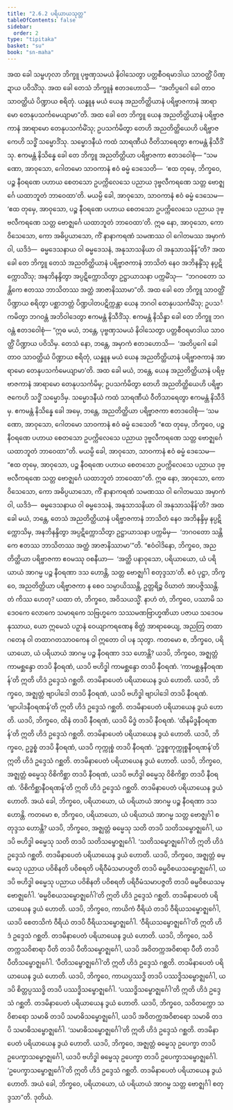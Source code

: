 ```yaml
---
title: "2.6.2 ပရိယာယသုတ္တ"
tableOfContents: false
sidebar:
  order: 2
type: "tipitaka"
basket: "su"
book: "sn-maha"
---
```



<DynamicBreadcrumb />

<Division number="233" book="sn-maha">

<Paragraph number="580" book="sn-maha">
အထ ခေါ သမ္ဗဟုလာ ဘိက္ခူ ပုဗ္ဗဏှသမယံ နိဝါသေတွာ ပတ္တစီဝရမာဒါယ သာဝတ္ထိံ ပိဏ္ဍာယ ပဝိသိံသု. အထ ခေါ တေသံ ဘိက္ခူနံ ဧတဒဟောသိ—  “အတိပ္ပဂေါ ခေါ တာဝ သာဝတ္ထိယံ ပိဏ္ဍာယ စရိတုံ. ယန္နူန မယံ ယေန အညတိတ္ထိယာနံ ပရိဗ္ဗာဇကာနံ အာရာမော တေနုပသင်္ကမေယျာမာ”တိ.
</Paragraph>

<Paragraph number="581" book="sn-maha">
အထ ခေါ တေ ဘိက္ခူ ယေန အညတိတ္ထိယာနံ ပရိဗ္ဗာဇကာနံ အာရာမော တေနုပသင်္ကမိံသု; ဥပသင်္ကမိတွာ တေဟိ အညတိတ္ထိယေဟိ ပရိဗ္ဗာဇကေဟိ သဒ္ဓိံ သမ္မောဒိံသု. သမ္မောဒနီယံ ကထံ သာရဏီယံ ဝီတိသာရေတွာ ဧကမန္တံ နိသီဒိံသု. ဧကမန္တံ နိသိန္နေ ခေါ တေ ဘိက္ခူ အညတိတ္ထိယာ ပရိဗ္ဗာဇကာ ဧတဒဝေါစုံ—
</Paragraph>

<Paragraph number="582" book="sn-maha">
“သမဏော, အာဝုသော, ဂေါတမော သာဝကာနံ ဧဝံ ဓမ္မံ ဒေသေတိ—  ‘ဧထ တုမှေ, ဘိက္ခဝေ, ပဉ္စ နီဝရဏေ ပဟာယ စေတသော ဥပက္ကိလေသေ ပညာယ ဒုဗ္ဗလီကရဏေ သတ္တ ဗောဇ္ဈင်္ဂေ ယထာဘူတံ ဘာဝေထာ’တိ. မယမ္ပိ ခေါ, အာဝုသော, သာဝကာနံ ဧဝံ ဓမ္မံ ဒေသေမ—  ‘ဧထ တုမှေ, အာဝုသော, ပဉ္စ နီဝရဏေ ပဟာယ စေတသော ဥပက္ကိလေသေ ပညာယ ဒုဗ္ဗလီကရဏေ သတ္တ ဗောဇ္ဈင်္ဂေ ယထာဘူတံ ဘာဝေထာ’တိ. ဣဓ နော, အာဝုသော, ကော ဝိသေသော, ကော အဓိပ္ပယာသော, ကိံ နာနာကရဏံ သမဏဿ ဝါ ဂေါတမဿ အမှာကံ ဝါ, ယဒိဒံ—  ဓမ္မဒေသနာယ ဝါ ဓမ္မဒေသနံ, အနုသာသနိယာ ဝါ အနုသာသနိန်”တိ?
</Paragraph>

<Paragraph number="583" book="sn-maha">
အထ ခေါ တေ ဘိက္ခူ တေသံ အညတိတ္ထိယာနံ ပရိဗ္ဗာဇကာနံ ဘာသိတံ နေဝ အဘိနန္ဒိံသု နပ္ပဋိက္ကောသိံသု; အနဘိနန္ဒိတွာ အပ္ပဋိက္ကောသိတွာ ဥဋ္ဌာယာသနာ ပက္ကမိံသု—  “ဘဂဝတော သန္တိကေ ဧတဿ ဘာသိတဿ အတ္ထံ အာဇာနိဿာမာ”တိ. အထ ခေါ တေ ဘိက္ခူ သာဝတ္ထိံ ပိဏ္ဍာယ စရိတွာ ပစ္ဆာဘတ္တံ ပိဏ္ဍပါတပဋိက္ကန္တာ ယေန ဘဂဝါ တေနုပသင်္ကမိံသု; ဥပသင်္ကမိတွာ ဘဂဝန္တံ အဘိဝါဒေတွာ ဧကမန္တံ နိသီဒိံသု. ဧကမန္တံ နိသိန္နာ ခေါ တေ ဘိက္ခူ ဘဂဝန္တံ ဧတဒဝေါစုံ—
</Paragraph>

<Paragraph number="584" book="sn-maha">
“ဣဓ မယံ, ဘန္တေ, ပုဗ္ဗဏှသမယံ နိဝါသေတွာ ပတ္တစီဝရမာဒါယ သာဝတ္ထိံ ပိဏ္ဍာယ ပဝိသိမှ. တေသံ နော, ဘန္တေ, အမှာကံ ဧတဒဟောသိ—  ‘အတိပ္ပဂေါ ခေါ တာဝ သာဝတ္ထိယံ ပိဏ္ဍာယ စရိတုံ, ယန္နူန မယံ ယေန အညတိတ္ထိယာနံ ပရိဗ္ဗာဇကာနံ အာရာမော တေနုပသင်္ကမေယျာမာ’တိ. အထ ခေါ မယံ, ဘန္တေ, ယေန အညတိတ္ထိယာနံ ပရိဗ္ဗာဇကာနံ အာရာမော တေနုပသင်္ကမိမှ; ဥပသင်္ကမိတွာ တေဟိ အညတိတ္ထိယေဟိ ပရိဗ္ဗာဇကေဟိ သဒ္ဓိံ သမ္မောဒိမှ. သမ္မောဒနီယံ ကထံ သာရဏီယံ ဝီတိသာရေတွာ ဧကမန္တံ နိသီဒိမှ. ဧကမန္တံ နိသိန္နေ ခေါ အမှေ, ဘန္တေ, အညတိတ္ထိယာ ပရိဗ္ဗာဇကာ ဧတဒဝေါစုံ—
</Paragraph>

<Paragraph number="585" book="sn-maha">
‘သမဏော, အာဝုသော, ဂေါတမော သာဝကာနံ ဧဝံ ဓမ္မံ ဒေသေတိ “ဧထ တုမှေ, ဘိက္ခဝေ, ပဉ္စ နီဝရဏေ ပဟာယ စေတသော ဥပက္ကိလေသေ ပညာယ ဒုဗ္ဗလီကရဏေ သတ္တ ဗောဇ္ဈင်္ဂေ ယထာဘူတံ ဘာဝေထာ”တိ. မယမ္ပိ ခေါ, အာဝုသော, သာဝကာနံ ဧဝံ ဓမ္မံ ဒေသေမ—  “ဧထ တုမှေ, အာဝုသော, ပဉ္စ နီဝရဏေ ပဟာယ စေတသော ဥပက္ကိလေသေ ပညာယ ဒုဗ္ဗလီကရဏေ သတ္တ ဗောဇ္ဈင်္ဂေ ယထာဘူတံ ဘာဝေထာ”တိ. ဣဓ နော, အာဝုသော, ကော ဝိသေသော, ကော အဓိပ္ပယာသော, ကိံ နာနာကရဏံ သမဏဿ ဝါ ဂေါတမဿ အမှာကံ ဝါ, ယဒိဒံ—  ဓမ္မဒေသနာယ ဝါ ဓမ္မဒေသနံ, အနုသာသနိယာ ဝါ အနုသာသနိန်’တိ?
</Paragraph>

<Paragraph number="586" book="sn-maha">
အထ ခေါ မယံ, ဘန္တေ, တေသံ အညတိတ္ထိယာနံ ပရိဗ္ဗာဇကာနံ ဘာသိတံ နေဝ အဘိနန္ဒိမှ နပ္ပဋိက္ကောသိမှ, အနဘိနန္ဒိတွာ အပ္ပဋိက္ကောသိတွာ ဥဋ္ဌာယာသနာ ပက္ကမိမှ—  ‘ဘဂဝတော သန္တိကေ ဧတဿ ဘာသိတဿ အတ္ထံ အာဇာနိဿာမာ’”တိ.
</Paragraph>

<Paragraph number="587" book="sn-maha">
“ဧဝံဝါဒိနော, ဘိက္ခဝေ, အညတိတ္ထိယာ ပရိဗ္ဗာဇကာ ဧဝမဿု ဝစနီယာ—  ‘အတ္ထိ ပနာဝုသော, ပရိယာယော, ယံ ပရိယာယံ အာဂမ္မ ပဉ္စ နီဝရဏာ ဒသ ဟောန္တိ, သတ္တ ဗောဇ္ဈင်္ဂါ စတုဒ္ဒသာ’တိ. ဧဝံ ပုဋ္ဌာ, ဘိက္ခဝေ, အညတိတ္ထိယာ ပရိဗ္ဗာဇကာ န စေဝ သမ္ပာယိဿန္တိ, ဥတ္တရိဉ္စ ဝိဃာတံ အာပဇ္ဇိဿန္တိ. တံ ကိဿ ဟေတု? ယထာ တံ, ဘိက္ခဝေ, အဝိသယသ္မိံ. နာဟံ တံ, ဘိက္ခဝေ, ပဿာမိ သဒေဝကေ လောကေ သမာရကေ သဗြဟ္မကေ သဿမဏဗြာဟ္မဏိယာ ပဇာယ သဒေဝမနုဿာယ, ယော ဣမေသံ ပဉှာနံ ဝေယျာကရဏေန စိတ္တံ အာရာဓေယျ, အညတြ တထာဂတေန ဝါ တထာဂတသာဝကေန ဝါ ဣတော ဝါ ပန သုတွာ.
</Paragraph>

<Paragraph number="588" book="sn-maha">
ကတမော စ, ဘိက္ခဝေ, ပရိယာယော, ယံ ပရိယာယံ အာဂမ္မ ပဉ္စ နီဝရဏာ ဒသ ဟောန္တိ? ယဒပိ, ဘိက္ခဝေ, အဇ္ဈတ္တံ ကာမစ္ဆန္ဒော တဒပိ နီဝရဏံ, ယဒပိ ဗဟိဒ္ဓါ ကာမစ္ဆန္ဒော တဒပိ နီဝရဏံ. ‘ကာမစ္ဆန္ဒနီဝရဏန်’တိ ဣတိ ဟိဒံ ဥဒ္ဒေသံ ဂစ္ဆတိ. တဒမိနာပေတံ ပရိယာယေန ဒွယံ ဟောတိ. ယဒပိ, ဘိက္ခဝေ, အဇ္ဈတ္တံ ဗျာပါဒေါ တဒပိ နီဝရဏံ, ယဒပိ ဗဟိဒ္ဓါ ဗျာပါဒေါ တဒပိ နီဝရဏံ. ‘ဗျာပါဒနီဝရဏန်’တိ ဣတိ ဟိဒံ ဥဒ္ဒေသံ ဂစ္ဆတိ. တဒမိနာပေတံ ပရိယာယေန ဒွယံ ဟောတိ. ယဒပိ, ဘိက္ခဝေ, ထိနံ တဒပိ နီဝရဏံ, ယဒပိ မိဒ္ဓံ တဒပိ နီဝရဏံ. ‘ထိနမိဒ္ဓနီဝရဏန်’တိ ဣတိ ဟိဒံ ဥဒ္ဒေသံ ဂစ္ဆတိ. တဒမိနာပေတံ ပရိယာယေန ဒွယံ ဟောတိ. ယဒပိ, ဘိက္ခဝေ, ဥဒ္ဓစ္စံ တဒပိ နီဝရဏံ, ယဒပိ ကုက္ကုစ္စံ တဒပိ နီဝရဏံ. ‘ဥဒ္ဓစ္စကုက္ကုစ္စနီဝရဏန်’တိ ဣတိ ဟိဒံ ဥဒ္ဒေသံ ဂစ္ဆတိ. တဒမိနာပေတံ ပရိယာယေန ဒွယံ ဟောတိ. ယဒပိ, ဘိက္ခဝေ, အဇ္ဈတ္တံ ဓမ္မေသု ဝိစိကိစ္ဆာ တဒပိ နီဝရဏံ, ယဒပိ ဗဟိဒ္ဓါ ဓမ္မေသု ဝိစိကိစ္ဆာ တဒပိ နီဝရဏံ. ‘ဝိစိကိစ္ဆာနီဝရဏန်’တိ ဣတိ ဟိဒံ ဥဒ္ဒေသံ ဂစ္ဆတိ. တဒမိနာပေတံ ပရိယာယေန ဒွယံ ဟောတိ. အယံ ခေါ, ဘိက္ခဝေ, ပရိယာယော, ယံ ပရိယာယံ အာဂမ္မ ပဉ္စ နီဝရဏာ ဒသ ဟောန္တိ.
</Paragraph>

<Paragraph number="589" book="sn-maha">
ကတမော စ, ဘိက္ခဝေ, ပရိယာယော, ယံ ပရိယာယံ အာဂမ္မ သတ္တ ဗောဇ္ဈင်္ဂါ စတုဒ္ဒသ ဟောန္တိ? ယဒပိ, ဘိက္ခဝေ, အဇ္ဈတ္တံ ဓမ္မေသု သတိ တဒပိ သတိသမ္ဗောဇ္ဈင်္ဂေါ, ယဒပိ ဗဟိဒ္ဓါ ဓမ္မေသု သတိ တဒပိ သတိသမ္ဗောဇ္ဈင်္ဂေါ. ‘သတိသမ္ဗောဇ္ဈင်္ဂေါ’တိ ဣတိ ဟိဒံ ဥဒ္ဒေသံ ဂစ္ဆတိ. တဒမိနာပေတံ ပရိယာယေန ဒွယံ ဟောတိ.
</Paragraph>

<Paragraph number="590" book="sn-maha">
ယဒပိ, ဘိက္ခဝေ, အဇ္ဈတ္တံ ဓမ္မေသု ပညာယ ပဝိစိနတိ ပဝိစရတိ ပရိဝီမံသမာပဇ္ဇတိ တဒပိ ဓမ္မဝိစယသမ္ဗောဇ္ဈင်္ဂေါ, ယဒပိ ဗဟိဒ္ဓါ ဓမ္မေသု ပညာယ ပဝိစိနတိ ပဝိစရတိ ပရိဝီမံသမာပဇ္ဇတိ တဒပိ ဓမ္မဝိစယသမ္ဗောဇ္ဈင်္ဂေါ. ‘ဓမ္မဝိစယသမ္ဗောဇ္ဈင်္ဂေါ’တိ ဣတိ ဟိဒံ ဥဒ္ဒေသံ ဂစ္ဆတိ. တဒမိနာပေတံ ပရိယာယေန ဒွယံ ဟောတိ.
</Paragraph>

<Paragraph number="591" book="sn-maha">
ယဒပိ, ဘိက္ခဝေ, ကာယိကံ ဝီရိယံ တဒပိ ဝီရိယသမ္ဗောဇ္ဈင်္ဂေါ, ယဒပိ စေတသိကံ ဝီရိယံ တဒပိ ဝီရိယသမ္ဗောဇ္ဈင်္ဂေါ. ‘ဝီရိယသမ္ဗောဇ္ဈင်္ဂေါ’တိ ဣတိ ဟိဒံ ဥဒ္ဒေသံ ဂစ္ဆတိ. တဒမိနာပေတံ ပရိယာယေန ဒွယံ ဟောတိ.
</Paragraph>

<Paragraph number="592" book="sn-maha">
ယဒပိ, ဘိက္ခဝေ, သဝိတက္ကသဝိစာရာ ပီတိ တဒပိ ပီတိသမ္ဗောဇ္ဈင်္ဂေါ, ယဒပိ အဝိတက္ကအဝိစာရာ ပီတိ တဒပိ ပီတိသမ္ဗောဇ္ဈင်္ဂေါ. ‘ပီတိသမ္ဗောဇ္ဈင်္ဂေါ’တိ ဣတိ ဟိဒံ ဥဒ္ဒေသံ ဂစ္ဆတိ. တဒမိနာပေတံ ပရိယာယေန ဒွယံ ဟောတိ.
</Paragraph>

<Paragraph number="593" book="sn-maha">
ယဒပိ, ဘိက္ခဝေ, ကာယပ္ပဿဒ္ဓိ တဒပိ ပဿဒ္ဓိသမ္ဗောဇ္ဈင်္ဂေါ, ယဒပိ စိတ္တပ္ပဿဒ္ဓိ တဒပိ ပဿဒ္ဓိသမ္ဗောဇ္ဈင်္ဂေါ. ‘ပဿဒ္ဓိသမ္ဗောဇ္ဈင်္ဂေါ’တိ ဣတိ ဟိဒံ ဥဒ္ဒေသံ ဂစ္ဆတိ. တဒမိနာပေတံ ပရိယာယေန ဒွယံ ဟောတိ.
</Paragraph>

<Paragraph number="594" book="sn-maha">
ယဒပိ, ဘိက္ခဝေ, သဝိတက္ကော သဝိစာရော သမာဓိ တဒပိ သမာဓိသမ္ဗောဇ္ဈင်္ဂေါ, ယဒပိ အဝိတက္ကအဝိစာရော သမာဓိ တဒပိ သမာဓိသမ္ဗောဇ္ဈင်္ဂေါ. ‘သမာဓိသမ္ဗောဇ္ဈင်္ဂေါ’တိ ဣတိ ဟိဒံ ဥဒ္ဒေသံ ဂစ္ဆတိ. တဒမိနာပေတံ ပရိယာယေန ဒွယံ ဟောတိ.
</Paragraph>

<Paragraph number="595" book="sn-maha">
ယဒပိ, ဘိက္ခဝေ, အဇ္ဈတ္တံ ဓမ္မေသု ဥပေက္ခာ တဒပိ ဥပေက္ခာသမ္ဗောဇ္ဈင်္ဂေါ, ယဒပိ ဗဟိဒ္ဓါ ဓမ္မေသု ဥပေက္ခာ တဒပိ ဥပေက္ခာသမ္ဗောဇ္ဈင်္ဂေါ. ‘ဥပေက္ခာသမ္ဗောဇ္ဈင်္ဂေါ’တိ ဣတိ ဟိဒံ ဥဒ္ဒေသံ ဂစ္ဆတိ. တဒမိနာပေတံ ပရိယာယေန ဒွယံ ဟောတိ. အယံ ခေါ, ဘိက္ခဝေ, ပရိယာယော, ယံ ပရိယာယံ အာဂမ္မ သတ္တ ဗောဇ္ဈင်္ဂါ စတုဒ္ဒသာ”တိ.

</Paragraph>
</Division>

<Paragraph number="596" type="center" book="sn-maha">
ဒုတိယံ.
</Paragraph>